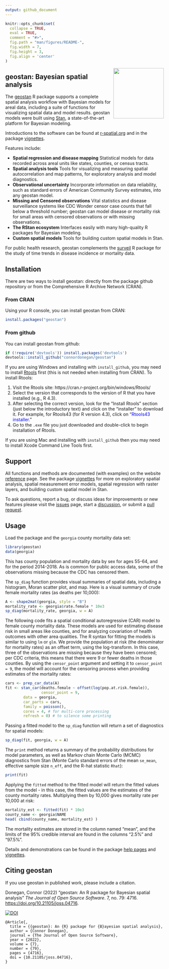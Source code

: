 ```yaml
---
output: github_document
---
```


<!-- README.md is generated from README.Rmd. Please edit that file -->

```r
knitr::opts_chunk$set(
  collapse = TRUE,
  eval = TRUE,
  comment = "#>",
  fig.path = "man/figures/README-",
  fig.width = 7,
  fig.height = 3,
  fig.align = 'center'
)
```
<img src="man/figures/logo.png" align="right" width="160" />

## geostan: Bayesian spatial analysis

The [geostan](https://connordonegan.github.io/geostan/) R package supports a complete spatial analysis workflow with Bayesian models for areal data, including a suite of functions for visualizing spatial data and model results. geostan models were built using [Stan](https://mc-stan.org), a state-of-the-art platform for Bayesian modeling. 

Introductions to the software can be found at [r-spatial.org](https://r-spatial.org/r/2024/08/02/geostan-introduction.html) and in the package [vignettes](https://connordonegan.github.io/geostan/articles/index.html).

Features include:

* **Spatial regression and disease mapping** Statistical models for data recorded across areal units like states, counties, or census tracts.
* **Spatial analysis tools** Tools for visualizing and measuring spatial autocorrelation and map patterns, for exploratory analysis and model diagnostics.  
* **Observational uncertainty** Incorporate information on data reliability, such as standard errors of American Community Survey estimates, into any geostan model.
* **Missing and Censored observations** Vital statistics and disease surveillance systems like CDC Wonder censor case counts that fall below a threshold number; geostan can model disease or mortality risk for small areas with censored observations or with missing observations.
* **The RStan ecosystem** Interfaces easily with many high-quality R packages for Bayesian modeling.
* **Custom spatial models** Tools for building custom spatial models in Stan.

For public health research, geostan complements the [surveil](https://connordonegan.github.io/surveil/) R package for the study of time trends in disease incidence or mortality data.

## Installation

There are two ways to install geostan: directly from the package github repository or from the Comprehensive R Archive Network (CRAN). 
 
### From CRAN

Using your R console, you can install geostan from CRAN:

``` r
install.packages("geostan")
```

### From github

You can install geostan from github:

```r
if (!require('devtools')) install.packages('devtools')
devtools::install_github("connordonegan/geostan")
```

If you are using Windows and installing with `install_github`, you may need to install [Rtools](https://cran.r-project.org/bin/windows/Rtools/) first (this is not needed when installing from CRAN). To install Rtools:

1. Visit the Rtools site: https://cran.r-project.org/bin/windows/Rtools/
2. Select the version that corresponds to the version of R that you have installed (e.g., R 4.3).
3. After selecting the correct version, look for the "Install Rtools" section (just below the introductory text) and click on the "installer" to download it. For example, for Rtools43 (for R version 4.3), click on "<span style="color:blue">Rtools43 installer</span>."
4. Go to the `.exe` file you just downloaded and double-click to begin installation of Rtools.

If you are using Mac and installing with `install_github` then you may need to install Xcode Command Line Tools first.

## Support

All functions and methods are documented (with examples) on the website [reference](https://connordonegan.github.io/geostan/reference/index.html) page. See the package [vignettes](https://connordonegan.github.io/geostan/articles/index.html) for more on exploratory spatial analysis, spatial measurement error models, spatial regression with raster layers, and building custom spatial model in Stan.

To ask questions, report a bug, or discuss ideas for improvements or new features please visit the [issues](https://github.com/ConnorDonegan/geostan/issues) page, start a [discussion](https://github.com/ConnorDonegan/geostan/discussions), or submit a [pull request](https://github.com/ConnorDonegan/geostan/pulls).

## Usage

Load the package and the `georgia` county mortality data set:
```r
library(geostan)
data(georgia)
```

This has county population and mortality data by sex for ages 55-64, and for the period 2014-2018. As is common for public access data, some of the observations missing because the CDC has censored them. 

The `sp_diag` function provides visual summaries of spatial data, including a histogram, Moran scatter plot, and map. Here is a visual summary of crude female mortality rates (as deaths per 10,000):

```r
A <- shape2mat(georgia, style = "B")
mortality_rate <- georgia$rate.female * 10e3
sp_diag(mortality_rate, georgia, w = A)
```

The following code fits a spatial conditional autoregressive (CAR) model to female county mortality data. These models are used for estimating disease risk in small areas like counties, and for analyzing covariation of health outcomes with other area qualities. The R syntax for fitting the models is similar to using `lm` or `glm`. We provide the population at risk (the denominator for mortality rates) as an offset term, using the log-transform. In this case, three of the observations are missing because they have been censored; per CDC criteria, this means that there were 9 or fewer deaths in those counties. By using the `censor_point` argument and setting it to `censor_point = 9`, the model will account for the censoring process when providing estimates of the mortality rates:

```r
cars <- prep_car_data(A)
fit <- stan_car(deaths.female ~ offset(log(pop.at.risk.female)),
                censor_point = 9,
		data = georgia,
		car_parts = cars,
		family = poisson(),
		cores = 4, # for multi-core processing
		refresh = 0) # to silence some printing
```

Passing a fitted model to the `sp_diag` function will return a set of diagnostics for spatial models:

```r
sp_diag(fit, georgia, w = A)
```

The `print` method returns a summary of the probability distributions for model parameters, as well as Markov chain Monte Carlo (MCMC) diagnostics from Stan (Monte Carlo standard errors of the mean `se_mean`, effective sample size `n_eff`, and the R-hat statistic `Rhat`):

```r
print(fit)
```

Applying the `fitted` method to the fitted model will return the fitted values from the model - in this case, the fitted values are the estimates of the county mortality rates. Multiplying them by 10,000 gives mortality rate per 10,000 at risk:

```r
mortality_est <- fitted(fit) * 10e3
county_name <- georgia$NAME
head( cbind(county_name, mortality_est) )
```

The mortality estimates are stored in the column named "mean", and the limits of the 95\% credible interval are found in the columns "2.5%" and "97.5%".

Details and demonstrations can be found in the package [help pages](https://connordonegan.github.io/geostan/reference/index.html) and [vignettes](https://connordonegan.github.io/geostan/articles/index.html).

## Citing geostan

If you use geostan in published work, please include a citation.

Donegan, Connor (2022) "geostan: An R package for Bayesian spatial analysis" *The Journal of Open Source Software*. 7, no. 79: 4716. [https://doi.org/10.21105/joss.04716](https://doi.org/10.21105/joss.04716).

[![DOI](https://joss.theoj.org/papers/10.21105/joss.04716/status.svg)](https://doi.org/10.21105/joss.04716)

```
@Article{,
  title = {{geostan}: An {R} package for {B}ayesian spatial analysis},
  author = {Connor Donegan},
  journal = {The Journal of Open Source Software},
  year = {2022},
  volume = {7},
  number = {79},
  pages = {4716},
  doi = {10.21105/joss.04716},
}
```

